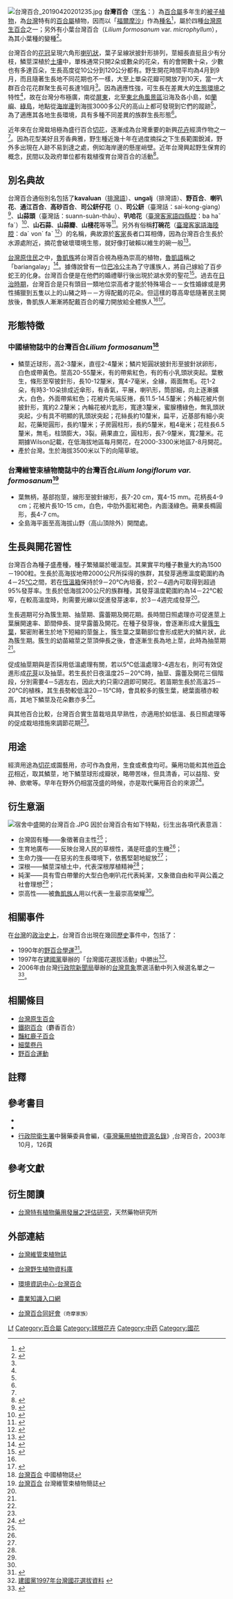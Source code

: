{{medical}}
{{Distinguish|野百合}}
{{About|植物台湾百合|同名電視劇|台灣百合 (電視劇)}}
{{Speciesbox
| image = Lilium formosanum sphl.jpg
| image_width = 300px
| image_caption = ''Lilium formosanum'' var. ''formosanum''
| genus = Lilium
| species = formosanum
| authority = [[Wallace|Wallace]]
}}
[[File:台灣百合_20190420201235.jpg|thumb]]
'''台灣百合'''（[[学名|学名]]：''{{lang|la|Lilium formosanum}}''）為[[百合屬|百合屬]]多年生的[[被子植物|被子植物]]，為[[台灣|台灣]]特有的[[百合屬|百合屬]]植物，因而以「[[福爾摩沙|福爾摩沙]]」作為[[物种|種名]]<ref name="4種">{{cite web | language = zh-tw | publisher = 自由電子報 | title = 4種原生百合細葉卷丹絕跡 | url = http://www.libertytimes.com.tw/2010/new/jul/19/today-north7-3.htm | author =  | date =  | accessdate = 2010-11-21 | deadurl = yes | archiveurl = https://web.archive.org/web/20131204020825/http://www.libertytimes.com.tw/2010/new/jul/19/today-north7-3.htm | archivedate = 2013-12-04 }}</ref>，屬於四種[[台灣原生百合|台灣原生百合]]之一{{notetag|另外三種為[[鐵砲百合|鐵砲百合]]、[[豔紅鹿子百合|豔紅鹿子百合]]及[[細葉卷丹|細葉卷丹]]<ref name="4種"/>。}}；另外有小葉台灣百合（''Lilium formosanum'' var. ''microphyllum''），為其小葉種的變種{{notetag|若將小葉台灣百合別出則[[台灣原生百合|台灣原生百合]]共有五種}}<ref name="雜草學會">{{cite web | language = zh-tw | publisher = 中華民國雜草學會 | title = 台灣原生的百合 | url = http://wssroc.agron.ntu.edu.tw/newsletter/2-1.htm | author = 李裕娟、楊純明 | date =  | accessdate = 2010-11-21 | archive-date = 2020-02-12 | archive-url = https://web.archive.org/web/20200212100616/http://wssroc.agron.ntu.edu.tw/newsletter/2-1.htm | dead-url = no }}</ref>。

台灣百合的[[花冠|花冠]]呈現六角形[[喇叭|喇叭狀]]，葉子呈線狀披針形排列，莖細長直挺且少有分枝，鱗莖深植於[[土壤|土壤]]中，單株通常只開2朵或數朵的花朵，有的會開數十朵，少數也有多達百朵，生長高度從10公分到120公分都有。野生開花時間平均為4月到9月，而且隨著生長地不同花期也不一樣，大至上單朵花瓣可開放7到10天，當一大群百合花花群聚生長可長達1個月<ref name="4種"/>。因為適應性強，可生長在差異大的[[生態環境|生態環境]]之特性<ref name="雜草學會"/>，故在台灣分布極廣，南從[[屏東縣|屏東]]，北至[[東北角暨宜蘭海岸國家風景區|東北角風景區]]沿海及各小島，如[[蘭嶼|蘭嶼]]、[[綠島|綠島]]，地點從[[海平面|海岸邊]]到海拔3000多公尺的高山上都可發現到它們的蹤跡<ref name="4種"/>，為了適應其各地生長環境，具有多種不同差異的族群生長形態<ref name="雜草學會"/>。
 
近年來在台灣栽培極為盛行百合[[切花|切花]]，逐漸成為台灣重要的新興[[花卉|花卉]]經濟作物之一<ref name="雜草學會"/>。因為花型美好且芳香典雅，野生種近幾十年在過度摘採之下生長範圍銳減，野外多出現在人跡不易到達之處，例如海岸邊的懸崖峭壁。近年台灣興起野生保育的概念，民間以及政府單位都有栽植復育台灣百合的活動<ref name="研究彙報">{{cite web | language = zh-tw | publisher = 高雄區農業改良場研究彙報第16卷第1期 | title = 台灣百合種子發芽特性之研究 | url = http://www.kdais.gov.tw/exper/exp16-1/16-1-3.pdf | author = 黃雅玲、王惠美、許玉妹、王均琍 | date =  | accessdate = 2010-11-21 | deadurl = yes | archiveurl = https://web.archive.org/web/20140914134336/http://www.kdais.gov.tw/exper/exp16-1/16-1-3.pdf | archivedate = 2014-09-14 }}</ref>。

==別名典故==
台灣百合通俗別名包括了'''kavaluan'''（[[排灣語|排灣語]]）、'''ungalj'''（排灣語）、'''野百合'''、'''喇叭花'''、'''通江百合'''、'''高砂百合'''、'''司公鈃仔花'''（{{lang-nan-tw|sai-kong-giang-á-hue}}）、'''司公鈃'''（臺灣話：sai-kong-giang）<ref>{{Cite web |url = https://twblg.dict.edu.tw/holodict_new/result_detail.jsp?n_no=1440&curpage=1&sample=%E5%8F%B8%E5%85%AC&radiobutton=1&querytarget=1&limit=20&pagenum=1&rowcount=5 |title = 司公鈃《臺灣閩南語常用詞辭典》 |author = 教育部國語推行委員會、教育部《臺灣閩南語常用詞辭典》編輯委員會 |date = 2011年07月 |publisher = 中華民國教育部 |language = zh-tw |accessdate = 2020-03-06 |archive-date = 2020-08-20 |archive-url = https://web.archive.org/web/20200820194957/https://twblg.dict.edu.tw/holodict_new/result_detail.jsp?n_no=1440&curpage=1&sample=%E5%8F%B8%E5%85%AC&radiobutton=1&querytarget=1&limit=20&pagenum=1&rowcount=5 |dead-url = no }}</ref>、'''山蒜頭'''（臺灣話：suann-suàn-thâu）、'''叭哈花'''（[[臺灣客家語|臺灣客家語]][[四縣腔|四縣腔]]：ba haˇ faˊ）<ref>{{Cite web |url = https://hakkadict.moe.edu.tw/cgi-bin/gs32/gsweb.cgi?o=dalldb&s=id=%22HK0000000165%22.&searchmode=basic&checknoback=1 |title = 叭哈花《臺灣客家語常用詞辭典》 |author = 教育部國語推行委員會、教育部《臺灣客家語常用詞辭典》編輯委員會 |date = 2008年05月 |publisher = 中華民國教育部 |language = zh-tw |accessdate = 2021-10-24 |archive-date = 2022-03-15 |archive-url = https://web.archive.org/web/20220315225905/https://hakkadict.moe.edu.tw/cgi-bin/gs32/gsweb.cgi?o=dalldb&s=id=%22HK0000000165%22.&searchmode=basic&checknoback=1 |dead-url = no }}</ref>、'''山石蒜'''、'''山蒜瓣'''、'''山棧花'''等等<ref name="校園植物">{{cite web |language=zh-tw |publisher= |title=台灣百合 |url=http://www.hljh.tcc.edu.tw/teach/%E6%A0%A1%E5%9C%92%E6%A4%8D%E7%89%A9/%E5%8F%B0%E7%81%A3%E7%99%BE%E5%90%88/%E5%8F%B0%E7%81%A3%E7%99%BE%E5%90%88.htm |author= |date= |accessdate=2010-11-21 |deadurl=yes |archiveurl=https://web.archive.org/web/20090416125705/http://www.hljh.tcc.edu.tw/teach/%E6%A0%A1%E5%9C%92%E6%A4%8D%E7%89%A9/%E5%8F%B0%E7%81%A3%E7%99%BE%E5%90%88/%E5%8F%B0%E7%81%A3%E7%99%BE%E5%90%88.htm |archivedate=2009-04-16 }}</ref>。另外有俗稱'''打碗花'''（[[臺灣客家語|臺灣客家語]][[海陸腔|海陸腔]]：daˊ vonˊ faˋ <ref>{{Cite web |url = https://hakkadict.moe.edu.tw/cgi-bin/gs32/gsweb.cgi/ccd=pLcZ5Q/record?r1=2&h1=0&recordlinkid=HK0000001922 |title = 打碗花《臺灣客家語常用詞辭典》 |author = 教育部國語推行委員會、教育部《臺灣客家語常用詞辭典》編輯委員會|date = 2008年05月|publisher = 中華民國教育部 |language = zh-tw |accessdate =2021-10-24}}</ref>）的名稱，典故源於[[客家|客家]]長者口耳相傳，因為台灣百合生長於水源處附近，摘花會破壞環境生態，就好像打破賴以維生的碗一般<ref name="生態指標">{{cite web| language =zh-tw| publisher =自由電子報| title =魯凱六角星，原民聖花客庄打碗花，生態指標| url =http://www.libertytimes.com.tw/2010/new/jul/19/today-north7-2.htm| author =| date =| accessdate =| deadurl =yes| archiveurl =https://web.archive.org/web/20131202232908/http://www.libertytimes.com.tw/2010/new/jul/19/today-north7-2.htm| archivedate =2013-12-02}}</ref>{{notetag|另外的說法是父母親會恫嚇孩童不要摘採，不然用餐時會打破碗}}。

[[台灣原住民|台灣原住民]]之中，[[鲁凯族|魯凱族]]將台灣百合視為極為崇高的植物，[[魯凱語|魯凱語]]稱之「bariangalay」<ref name="魯凱百合">{{Cite web|url =http://210.240.134.48/citing_content.asp?id=2102&keyword=%A6%CA%A6X|title =辭條名稱：百合花|accessdate =2013-11-22|author =賴阿忠|publisher =教育部、原民會|work =臺灣原住民族歷史語言文化大辭典|language =zh-tw}}{{dead link|date=2017年12月 |bot=InternetArchiveBot |fix-attempted=yes }}</ref>。據傳說曾有一位[[巴冷公主|巴冷公主]]為了守護族人，將自己嫁給了百步蛇王的化身。台灣百合便是在他們的婚禮舉行後出現於湖水旁的聖花<ref name="巴冷公主">{{Cite web|url = http://nrch.culture.tw/twpedia.aspx?id=24296|title = 巴冷公主Balenge ka abulru|accessdate = 2013-11-22|author = ryo|date = 2010-09-07|publisher = 文化部|quote = 巴冷拜別父母，並在臨走前告訴族人，她會守護這個地方，以後可以到鬼湖森林一帶打獵，且一定會有獵物。然後阿達里歐揹起巴冷，在達德勒部落的族人及頭目夫婦的祝福聲中消失在鬼湖中，幾天後，湖邊岸上就開滿了百合花。|language = zh-tw|archive-date = 2020-08-20|archive-url = https://web.archive.org/web/20200820181621/http://nrch.culture.tw/twpedia.aspx?id=24296|dead-url = no}}</ref>。過去在[[日治時期臺灣|日治時期]]，台灣百合是只有頭目一類地位崇高者才能於特殊場合－－女性婚嫁或是男性捕獵到五隻以上的山豬之時－－方得配戴的花朵。但這樣的尊高卑低隨著民主開放後，魯凱族人漸漸將配戴百合的權力開放給全體族人<ref name="魯凱百合" /><ref>{{cite web|url=http://www.nchu.edu.tw/chinese/nchu-25-03.pdf|title=第六朵百合－ 魯凱族獵王Puragase的故事|accessdate=2013-11-22|author=簡毓群|date=2009-04-06|publisher=國立中興大學中國文學系|format=pdf|language=zh-tw}}{{Dead link|date=2019年5月 |bot=InternetArchiveBot |fix-attempted=yes }}</ref>。

== 形態特徵 ==
=== 中國植物誌中的台灣百合''Lilium formosanum''<ref>[http://frps.eflora.cn/frps/Lilium%20formosanum 台灣百合] {{Wayback|url=http://frps.eflora.cn/frps/Lilium%20formosanum |date=20160313123650 }}中國植物誌</ref>===
*鱗莖近球形，高2-3釐米，直徑2-4釐米；鱗片矩圓狀披針形至披針狀卵形，白色或帶黃色。莖高20-55釐米，有的帶紫紅色，有的有小乳頭狀突起。葉散生，條形至窄披針形，長10-12釐米，寬4-7毫米，全緣，兩面無毛。花1-2朵，有時3-10朵排成近傘形，有香氣，平展，喇叭形，筒部細，向上逐漸擴大，白色，外面帶紫紅色；花被片先端反捲，長11.5-14.5釐米；外輪花被片倒披針形，寬約2.2釐米；內輪花被片匙形，寬達3釐米，蜜腺槽綠色，無乳頭狀突起，少有具不明顯的乳頭狀突起；花絲長約10釐米，扁平，近基部有細小突起，花藥矩圓形，長約1釐米；子房圓柱形，長約5釐米，粗4毫米；花柱長6.5釐米，無毛，柱頭膨大，3裂。蒴果直立，圓柱形，長7-9釐米，寬2釐米。花期據Wilson記載，在低海拔地區每月開花，在2000-3300米地區7-8月開花。
*產於台灣。生於海拔3500米以下的向陽草坡。

=== 台灣維管束植物簡誌中的台灣百合''Lilium longiflorum var. formosanum''<ref>[http://subject.forest.gov.tw/species/vascular/5/32.htm 台灣百合] {{Wayback|url=http://subject.forest.gov.tw/species/vascular/5/32.htm |date=20200820181211 }}台灣維管束植物簡誌</ref>===
*葉無柄，基部抱莖，線形至披針線形，長7-20 cm，寬4-15 mm。花柄長4-9 cm；花被片長10-15 cm，白色，中肋外面紅褐色，內面淺綠色。蒴果長橢圓形，長4-7 cm。
*全島海平面至高海拔山野（高山頂除外）開闊處。

== 生長與開花習性 ==
台灣百合為種子盛產種，種子繁殖屬於暖溫型。其果實平均種子數量大約為1500－1900粒。生長於高海拔地帶2000公尺所採得的族群，其發芽適應溫度範圍約為4－25[[℃|℃]]之間，若在[[恆溫箱|恆溫箱]]保持於9－20℃內培養，於2－4週內可取得到超過95%發芽率。生長於低海拔200公尺的族群種，其發芽溫度範圍約為14－22℃較窄，在較高溫度時，則需要光線以促進發芽速率，於3－4週完成發芽<ref name="雜草學會"/>。

生長週期可分為簇生期、抽莖期、露蕾期及開花期。長時間日照處理亦可促進莖上葉展開速率、節間伸長、提早露蕾及開花。在種子發芽後，會逐漸形成大量[[簇生葉|簇生葉]]，緊密附著生於地下短縮的莖盤上，簇生葉之葉鞘部位會形成肥大的鱗片狀，此為簇生期。簇生的幼苗縮莖之莖頂伸長之後，會逐漸生長為地上莖，此時為抽莖期<ref name="雜草學會"/>。

促成抽莖期與是否採用低溫處理有關，若以5℃低溫處理3-4週左右，則可有效促進形成[[花芽|花芽]]以及抽莖。若生長於日夜溫度25－20℃時，抽莖、露蕾及開花三個階段，分別需要4－5週左右，因此大約只需l2週即可開花。若苗期生長於高溫25－20℃的植株，其生長勢較低溫20－15℃時，會具較多的簇生葉，總葉面積亦較高，其地下鱗莖及花朵數亦多<ref name="雜草學會"/>。

與其他百合比較，台灣百合實生苗栽培具早熟性，亦適用於如低溫、長日照處理等的促成栽培措施來調節花期<ref name="雜草學會"/>。

== 用途 ==
經濟用途為[[切花|切花]]或園藝用，亦可作為食用，生食或煮食均可。藥用功能和其他[[百合花|百合花]]相近，取其鱗莖，地下鱗莖球形成瓣狀，略帶苦味，但具清香，可以益陰、安神、歛嗽等。早年在野外仍相當茂盛的時候，亦是取代藥用百合的來源<ref name="科學院">{{cite web | language = zh-cn | publisher = 中国科学院 | title = 药用植物的应用 | url = http://amuseum.cdstm.cn/AMuseum/zhiwu/static/65/66/488.html | author =  | date =  | accessdate =  | archive-date = 2019-06-08 | archive-url = https://web.archive.org/web/20190608170509/http://amuseum.cdstm.cn/AMuseum/zhiwu/static/65/66/488.html | dead-url = yes }}</ref>。

== 衍生意涵 ==
[[File:宿舍中盛開的台灣百合.JPG|thumb]]
因於台灣百合有如下特點，衍生出各項代表意涵：
* 台灣固有種——象徵著自主性<ref name="三月學運"/>；
* 生育地廣布——反映台灣人民的草根性，滿是旺盛的生機<ref name="三月學運"/>；
* 生命力強——在惡劣的生長環境下，依舊堅韌地綻放<ref name="三月學運"/>；
* 深根——鱗莖深植土中，代表深根厚植精神<ref name="生態指標"/>；
* 純潔——具有雪白帶暈的大型白色喇叭花代表純潔，又象徵自由和平與公義之社會理想<ref name="生態指標"/>；
* 崇高性——被[[魯凱族|魯凱族人]]用以代表一生最崇高榮耀<ref name="生態指標"/>。

== 相關事件 ==
在[[台灣|台灣]]的[[台灣政治|政治史上]]，台灣百合出現在幾回[[台灣歷史|歷史]]事件中，包括了：
* 1990年的[[野百合學運|野百合學運]]<ref name="三月學運">{{cite web | language = zh-tw | publisher =  | title = 三月學運-象徵 | url = http://content.edu.tw/local/changhwa/dachu/taiwan/s/s2/s22.html | author = 教育部數位教學資源入口站 | date =  | accessdate = 2010-11-21 | archive-url = https://web.archive.org/web/20041124042813/http://content.edu.tw/local/changhwa/dachu/taiwan/s/s2/s22.html | archive-date = 2004-11-24 | dead-url = yes }}</ref>。
* 1997年在[[建國黨|建國黨]]舉辦的「台灣國花選拔活動」中勝出<ref>[http://lamkek.oceantaiwan.com/forewords/twlily.htm 建國黨1997年台灣國花選拔資料] {{Wayback|url=http://lamkek.oceantaiwan.com/forewords/twlily.htm |date=20160305015320 }}{{zh-tw}}</ref>。
* 2006年由台灣[[行政院新聞局|行政院新聞局]]舉辦的[[台灣#台灣意象|台灣意象]]票選活動中列入候選名單之一<ref name="票選活動">{{cite web| language =zh-tw| publisher =| title =台灣八景的轉變到「台灣意象」票選活動意義之探究| url =http://s22.ntue.edu.tw/%E9%9B%BB%E5%AD%90%E6%9C%9F%E5%88%8A/images/NO4/4_2.pdf| author =王依婷| date =| accessdate =2010-11-21}}{{dead link|date=2017年12月 |bot=InternetArchiveBot |fix-attempted=yes }}</ref>。

== 相關條目 ==
{{Wikinews|台灣百合花海龜山島迎風綻放}}
{{Commons|Lilium formosanum}}
{{Wikispecies|Lilium formosanum}}
* [[台灣原生百合|台灣原生百合]]
* [[鐵砲百合|鐵砲百合]]（麝香百合）
* [[豔紅鹿子百合|豔紅鹿子百合]]
* [[細葉卷丹|細葉卷丹]]
* [[野百合運動|野百合運動]]

==註釋==
<div class="references-2column">
{{notefoot}}
</div>

==參考書目==
*{{cite book | language = zh-tw | author = 邱年永等著 | coauthors =  | title = 《原色臺灣藥用植物圖鑑》 | url = http://www.books.com.tw/exep/prod/booksfile.php?item=0010372983 | date =  | location =  | publisher = 南天書局 | id =  | isbn = 9789861771137 | pages = P260 | access-date = 2010-11-21 | archive-url = https://web.archive.org/web/20101015165442/http://www.books.com.tw/exep/prod/booksfile.php?item=0010372983 | archive-date = 2010-10-15 | dead-url = yes }}
*{{cite book | language =  | author = 鄭武燦 | coauthors =  | title = 《台灣植物圖鑑》上冊 | url = http://findbook.tw/book/9789578981614/basic | date =  | location =  | publisher = 茂昌圖書有限公司 | id =  | isbn = 9578981619 | pages = p1443 | access-date = 2010-11-21 | archive-date = 2020-08-20 | archive-url = https://web.archive.org/web/20200820194637/http://findbook.tw/book/9789578981614/basic | dead-url = no }}
*[[行政院衛生署|行政院衛生署]]中醫藥委員會編，《[http://www.google.com.tw/url?sa=t&source=web&cd=2&ved=0CB8QFjAB&url=http%3A%2F%2Fwww.ccmp.gov.tw%2Fpublic%2Ffile%2F200509%2F481-23.doc&ei=vC_pTK_gN5CYvAPBzs3CCA&usg=AFQjCNGLnIfMd-wHP0XwGreq2WOL35Zc6g&sig2=QsF6duioFzx5Osa_9SUGSQ 臺灣藥用植物資源名錄]》,台灣百合，2003年10月，126頁

==參考文獻==
{{Reflist}}

==衍生閱讀==
*[http://tcam.ccmp.gov.tw/infomation/file/92/3-11.PDF 台灣特有植物藥用發展之評估研究]{{dead link|date=2017年12月 |bot=InternetArchiveBot |fix-attempted=yes }}，天然藥物研究所{{zh}}

== 外部連結 ==
*{{zh}}[http://163.20.159.3/scat/%E5%8B%95%E6%A4%8D%E7%89%A9%E5%9C%96%E9%91%91/%E5%8F%B0%E7%81%A3%E7%B6%AD%E7%AE%A1%E6%9D%9F/index.htm 台灣維管束植物誌] {{Wayback|url=http://163.20.159.3/scat/%E5%8B%95%E6%A4%8D%E7%89%A9%E5%9C%96%E9%91%91/%E5%8F%B0%E7%81%A3%E7%B6%AD%E7%AE%A1%E6%9D%9F/index.htm |date=20160304125707 }}
*{{zh}}[http://plant.tesri.gov.tw/plant/ 台灣野生植物資料庫]{{Wayback|url=http://plant.tesri.gov.tw/plant/ |date=20120428195404 }}
*{{zh}}[http://e-info.org.tw/topic/plant/Lilium-formosanum/Lilium-formosanum.htm 環境資訊中心-台灣百合] {{Wayback|url=http://e-info.org.tw/topic/plant/Lilium-formosanum/Lilium-formosanum.htm |date=20180702031239 }}
*{{zh}}[http://kmweb.coa.gov.tw/mp.asp?mp=1 農業知識入口網] {{Wayback|url=http://kmweb.coa.gov.tw/mp.asp?mp=1 |date=20191204170210 }}
*{{zh}}[http://tw.club.yahoo.com/clubs/Lily/ 台灣百合同好會]{{dead link|date=2017年12月 |bot=InternetArchiveBot |fix-attempted=yes }}<small>（奇摩家族）</small>
{{Taxonbar|from=Q7216343}}

[[Category:臺灣特有植物|Lf]]
[[Category:百合屬|Category:百合屬]]
[[Category:球根花卉|Category:球根花卉]]
[[Category:中药|Category:中药]]
[[Category:國花|Category:國花]]